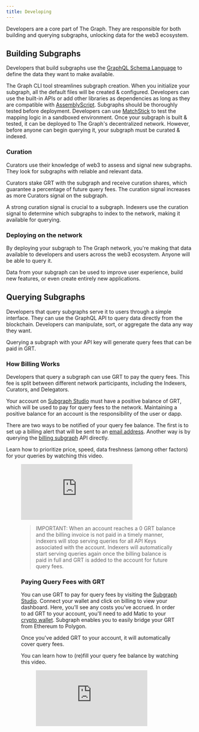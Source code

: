 ```yaml
---
title: Developing
---
```


Developers are a core part of The Graph. They are responsible for both building and querying subgraphs, unlocking data for the web3 ecosystem.

## Building Subgraphs

Developers that build subgraphs use the [GraphQL Schema Language](https://graphql.org/learn/schema-language/) to define the data they want to make available.

The Graph CLI tool streamlines subgraph creation. When you initialize your subgraph, all the default files will be created & configured.
Developers can use the built-in APIs or add other libraries as dependencies as long as they are compatible with [AssemblyScript](https://github.com/AssemblyScript/assemblyscript).
Subgraphs should be thoroughly tested before deployment. Developers can use [MatchStick](https://github.com/LimeChain/matchstick) to test the mapping logic in a sandboxed environment.
Once your subgraph is built & tested, it can be deployed to The Graph's decentralized network. However, before anyone can begin querying it, your subgraph must be curated & indexed.

### Curation

Curators use their knowledge of web3 to assess and signal new subgraphs. They look for subgraphs with reliable and relevant data.

Curators stake GRT with the subgraph and receive curation shares, which guarantee a percentage of future query fees. The curation signal increases as more Curators signal on the subgraph.

A strong curation signal is crucial to a subgraph. Indexers use the curation signal to determine which subgraphs to index to the network, making it available for querying.

### Deploying on the network

By deploying your subgraph to The Graph network, you're making that data available to developers and users across the web3 ecosystem. Anyone will be able to query it.

Data from your subgraph can be used to improve user experience, build new features, or even create entirely new applications.

## Querying Subgraphs

Developers that query subgraphs serve it to users through a simple interface. They can use the GraphQL API to query data directly from the blockchain.
Developers can manipulate, sort, or aggregate the data any way they want.

Querying a subgraph with your API key will generate query fees that can be paid in GRT.

### How Billing Works

Developers that query a subgraph can use GRT to pay the query fees. This fee is split between different network participants, including the Indexers, Curators, and Delegators.

Your account on [Subgraph Studio](https://thegraph.com/studio/) must have a positive balance of GRT, which will be used to pay for query fees to the network.
Maintaining a positive balance for an account is the responsibility of the user or dapp.

There are two ways to be notified of your query fee balance. The first is to set up a billing alert that will be sent to an [email address](https://thegraph.com/studio/settings/).
Another way is by querying the [billing subgraph](https://thegraph.com/hosted-service/subgraph/graphprotocol/billing?query=Nena%20account) API directly.

Learn how to prioritize price, speed, data freshness (among other factors) for your queries by watching this video.

<figure className="video-container">
<iframe
    className="video-iframe"
    src="https://www.loom.com/share/b5fc533e48584cb694017392c80c75e0"
    frameborder="0"
    allowfullscreen
></iframe>
</div>

> IMPORTANT: When an account reaches a 0 GRT balance and the billing invoice is not paid in a timely manner, indexers will stop serving queries for all API Keys associated with the account. Indexers will automatically start serving queries again once the billing balance is paid in full and GRT is added to the account for future query fees. 

### Paying Query Fees with GRT

You can use GRT to pay for query fees by visiting the [Subgraph Studio](https://thegraph.com/studio/). Connect your wallet and click on billing to view your dashboard.
Here, you'll see any costs you've accrued. In order to ad GRT to your account, you'll need to add Matic to your [crypto wallet](https://docs.polygon.technology/docs/develop/metamask/config-polygon-on-metamask/).
Subgraph enables you to easily bridge your GRT from Ethereum to Polygon.

Once you've added GRT to your account, it will automatically cover query fees.

You can learn how to (re)fill your query fee balance by watching this video.

<figure className="video-container">
<iframe
    className="video-iframe"
    src="https://www.loom.com/share/a81de6ef11d64c62872ea210c58c6af5"
    frameborder="0"
    allowfullscreen
></iframe>
</div>

